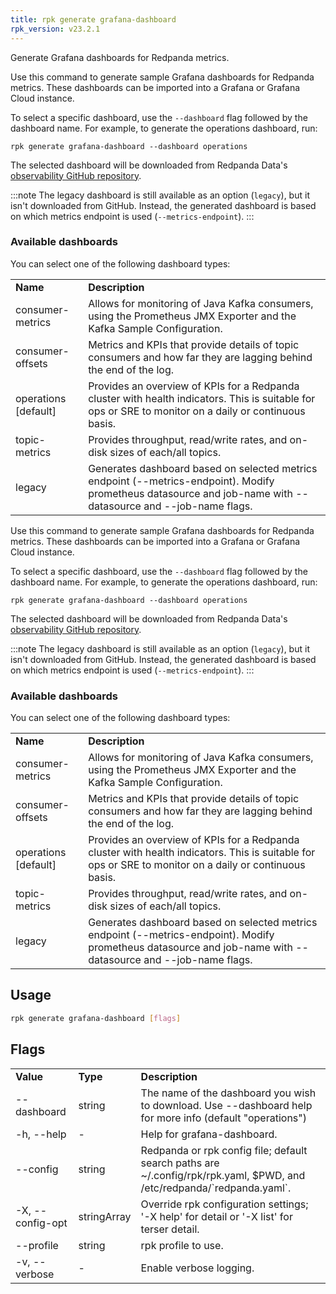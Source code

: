```yaml
---
title: rpk generate grafana-dashboard
rpk_version: v23.2.1
---
```


<head>
  <meta name="title" content="rpk generate grafana-dashboard | Redpanda Docs" />
  <meta name="description" content="rpk generate grafana-dashboard" />
  <link rel="canonical" href="https://docs.redpanda.com/docs/reference/rpk/rpk-generate/rpk-generate-grafana-dashboard/" />
</head>

Generate Grafana dashboards for Redpanda metrics.

Use this command to generate sample Grafana dashboards for Redpanda metrics. 
These dashboards can be imported into a Grafana or Grafana Cloud instance.

To select a specific dashboard, use the `--dashboard` flag followed by the 
dashboard name. For example, to generate the operations dashboard, run:

```
rpk generate grafana-dashboard --dashboard operations
```

The selected dashboard will be downloaded from Redpanda Data's [observability GitHub repository](https://github.com/redpanda-data/observability).

:::note
The legacy dashboard is still available as an option (`legacy`), but it isn't downloaded from GitHub. Instead, the generated dashboard is based on which metrics endpoint is used (`--metrics-endpoint`).
:::

### Available dashboards

You can select one of the following dashboard types:

<table>
  <tbody>
    <tr>
      <td>
        <strong>Name</strong>
      </td>
      <td>
        <strong>Description</strong>
      </td>
    </tr>
    <tr>
      <td>consumer-metrics</td>
      <td>
        Allows for monitoring of Java Kafka consumers, using the 
        Prometheus JMX Exporter and the Kafka Sample 
        Configuration. 
      </td>
    </tr>
    <tr>
      <td>consumer-offsets</td>
      <td>
        Metrics and KPIs that provide details of topic consumers 
        and how far they are lagging behind the end of the log.
      </td>
    </tr>
    <tr>
      <td>operations [default]</td>
      <td>
        Provides an overview of KPIs for a Redpanda cluster with 
        health indicators. This is suitable for ops or SRE to 
        monitor on a daily or continuous basis.
      </td>
    </tr>
    <tr>
      <td>topic-metrics</td>
      <td>
        Provides throughput, read/write rates, and on-disk sizes 
        of each/all topics.
      </td>
    </tr>
    <tr>
      <td>legacy</td>
      <td>
        Generates dashboard based on selected metrics endpoint 
        (--metrics-endpoint). Modify prometheus datasource and 
        job-name with --datasource and --job-name flags. 
      </td>
    </tr>
  </tbody>
</table>

Use this command to generate sample Grafana dashboards for Redpanda metrics. 
These dashboards can be imported into a Grafana or Grafana Cloud instance.

To select a specific dashboard, use the `--dashboard` flag followed by the 
dashboard name. For example, to generate the operations dashboard, run:

```
rpk generate grafana-dashboard --dashboard operations
```

The selected dashboard will be downloaded from Redpanda Data's [observability GitHub repository](https://github.com/redpanda-data/observability).

:::note
The legacy dashboard is still available as an option (`legacy`), but it isn't downloaded from GitHub. Instead, the generated dashboard is based on which metrics endpoint is used (`--metrics-endpoint`).
:::

### Available dashboards

You can select one of the following dashboard types:

<table>
  <tbody>
    <tr>
      <td>
        <strong>Name</strong>
      </td>
      <td>
        <strong>Description</strong>
      </td>
    </tr>
    <tr>
      <td>consumer-metrics</td>
      <td>
        Allows for monitoring of Java Kafka consumers, using the 
        Prometheus JMX Exporter and the Kafka Sample 
        Configuration. 
      </td>
    </tr>
    <tr>
      <td>consumer-offsets</td>
      <td>
        Metrics and KPIs that provide details of topic consumers 
        and how far they are lagging behind the end of the log.
      </td>
    </tr>
    <tr>
      <td>operations [default]</td>
      <td>
        Provides an overview of KPIs for a Redpanda cluster with 
        health indicators. This is suitable for ops or SRE to 
        monitor on a daily or continuous basis.
      </td>
    </tr>
    <tr>
      <td>topic-metrics</td>
      <td>
        Provides throughput, read/write rates, and on-disk sizes 
        of each/all topics.
      </td>
    </tr>
    <tr>
      <td>legacy</td>
      <td>
        Generates dashboard based on selected metrics endpoint 
        (--metrics-endpoint). Modify prometheus datasource and 
        job-name with --datasource and --job-name flags. 
      </td>
    </tr>
  </tbody>
</table>

## Usage

```bash
rpk generate grafana-dashboard [flags]
```

## Flags

<table>
  <tbody>
    <tr>
      <td>
        <strong>Value</strong>
      </td>
      <td>
        <strong>Type</strong>
      </td>
      <td>
        <strong>Description</strong>
      </td>
    </tr>
    <tr>
      <td>--dashboard</td>
      <td>string</td>
      <td>
        The name of the dashboard you wish to download. Use --dashboard help for more info (default "operations")
      </td>
    </tr>
    <tr>
      <td>-h, --help</td>
      <td>-</td>
      <td>Help for grafana-dashboard.</td>
    </tr>
    <tr>
      <td>--config</td>
      <td>string</td>
      <td>
        Redpanda or rpk config file; default search paths are
        ~/.config/rpk/rpk.yaml, $PWD, and /etc/redpanda/`redpanda.yaml`.
      </td>
    </tr>
    <tr>
      <td>-X, --config-opt</td>
      <td>stringArray</td>
      <td>
        Override rpk configuration settings; '-X help' for detail or '-X list'
        for terser detail.
      </td>
    </tr>
    <tr>
      <td>--profile</td>
      <td>string</td>
      <td>rpk profile to use.</td>
    </tr>
    <tr>
      <td>-v, --verbose</td>
      <td>-</td>
      <td>Enable verbose logging.</td>
    </tr>
  </tbody>
</table>

